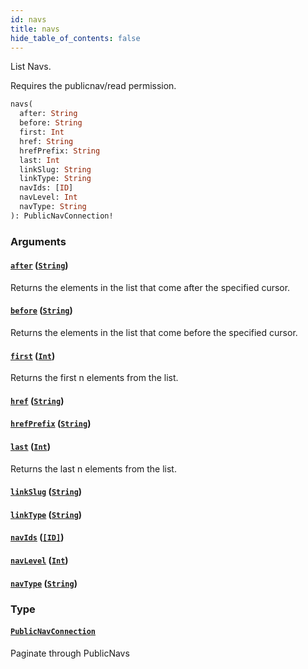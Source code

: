 ```yaml
---
id: navs
title: navs
hide_table_of_contents: false
---
```



List Navs.
            
Requires the publicnav/read permission.

```graphql
navs(
  after: String
  before: String
  first: Int
  href: String
  hrefPrefix: String
  last: Int
  linkSlug: String
  linkType: String
  navIds: [ID]
  navLevel: Int
  navType: String
): PublicNavConnection!
```


### Arguments

#### [`after`](#) ([`String`](/demand/api/graphql-storefront/reference/scalars/string))

Returns the elements in the list that come after the specified cursor.


#### [`before`](#) ([`String`](/demand/api/graphql-storefront/reference/scalars/string))

Returns the elements in the list that come before the specified cursor.


#### [`first`](#) ([`Int`](/demand/api/graphql-storefront/reference/scalars/int))

Returns the first n elements from the list.


#### [`href`](#) ([`String`](/demand/api/graphql-storefront/reference/scalars/string))




#### [`hrefPrefix`](#) ([`String`](/demand/api/graphql-storefront/reference/scalars/string))




#### [`last`](#) ([`Int`](/demand/api/graphql-storefront/reference/scalars/int))

Returns the last n elements from the list.


#### [`linkSlug`](#) ([`String`](/demand/api/graphql-storefront/reference/scalars/string))




#### [`linkType`](#) ([`String`](/demand/api/graphql-storefront/reference/scalars/string))




#### [`navIds`](#) ([`[ID]`](/demand/api/graphql-storefront/reference/scalars/id))




#### [`navLevel`](#) ([`Int`](/demand/api/graphql-storefront/reference/scalars/int))




#### [`navType`](#) ([`String`](/demand/api/graphql-storefront/reference/scalars/string))




### Type

#### [`PublicNavConnection`](/demand/api/graphql-storefront/reference/objects/public-nav-connection)

Paginate through PublicNavs




